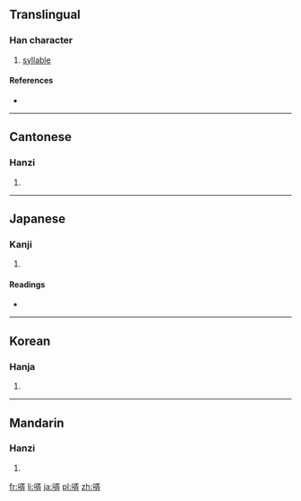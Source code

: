 ==Translingual==

===Han character===
{{Han char|rn=30|rad=口|as=07|sn=10|four=6104<sub>1</sub>|canj=口一土廿 (RMGT)|ids=⿰[[口]][[弄]]}}

# [[syllable]]

====References====
* {{Han ref|kx=0190.020|dkj=03635|dj=0409.210|hdz=10624.110|uh=54E2|ud=21730|bh=D0F1|bd=53489}}

----

==Cantonese==

===Hanzi===
{{yue-hanzi|jyut=|y=lung6}}

# {{defn|lang=yue|sort=口07}}

----

==Japanese==

===Kanji===
{{ja-kanji|grade=|rs=口07}}

# {{defn|lang=ja|sort=口07}}

====Readings====
* {{ja-readings|on=[[ろう]] (rō)|kun=[[さえずる]] (saezuru)}}

----

==Korean==

===Hanja===
{{ko-hanja|hangeul=롱|rv=rong|mr=rong}}

# {{defn|lang=ko|sort=口07}}

----

==Mandarin==

===Hanzi===
{{cmn-hanzi|pin=[[lòng]] ([[long4]]), [[ó]] ([[o2]]), [[ò]] ([[o4]])|wg=lung<sup>4</sup>, wo<sup>2</sup>, wo<sup>4</sup>}}

# {{defn|lang=cmn|sort=口07}}

[[fr:哢]]
[[li:哢]]
[[ja:哢]]
[[pl:哢]]
[[zh:哢]]